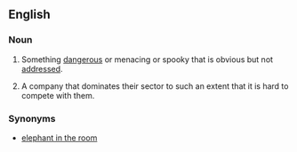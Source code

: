 ==English==

===Noun===
{{en-noun|pl=800-pound gorillas}}

# {{idiom}} Something [[dangerous]] or menacing or spooky that is obvious but not [[address]]ed.
# {{idiom}} A company that dominates their sector to such an extent that it is hard to compete with them. 

===Synonyms===
* [[elephant in the room]]